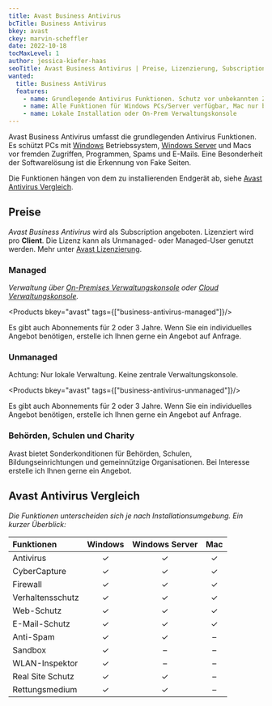 ```yaml
---
title: Avast Business Antivirus
bcTitle: Business Antivirus
bkey: avast
ckey: marvin-scheffler
date: 2022-10-18
tocMaxLevel: 1
author: jessica-kiefer-haas
seoTitle: Avast Business Antivirus | Preise, Lizenzierung, Subscriptions
wanted:
  title: Business AntiVirus
  features:
    - name: Grundlegende Antivirus Funktionen. Schutz vor unbekannten Zugriffen, Programmen, E-Mails und Spams
    - name: Alle Funktionen für Windows PCs/Server verfügbar, Mac nur beschränkt.
    - name: Lokale Installation oder On-Prem Verwaltungskonsole
---
```




<Intro>

Avast Business Antivirus umfasst die grundlegenden Antivirus Funktionen. Es schützt PCs mit [Windows](/hersteller/microsoft/windows/) Betriebssystem, [Windows Server](/hersteller/microsoft/windows-server/) und Macs vor fremden Zugriffen, Programmen, Spams und E-Mails. Eine Besonderheit der Softwarelösung ist die Erkennung von Fake Seiten.

Die Funktionen hängen von dem zu installierenden Endgerät ab, siehe [Avast Antivirus Vergleich](#avast-antivirus-vergleich).

</Intro>

<TOC />


## Preise

_Avast Business Antivirus_ wird als Subscription angeboten. Lizenziert wird pro **Client**. Die Lizenz kann als Unmanaged- oder Managed-User genutzt werden. Mehr unter [Avast Lizenzierung](/hersteller/avast/#lizenzierung).

### Managed

_Verwaltung über [On-Premises Verwaltungskonsole](/hersteller/avast/#on-premises-verwaltungskonsole) oder [Cloud Verwaltungskonsole](/hersteller/avast/#cloud-verwaltungskonsole)._

<Products bkey="avast" tags={["business-antivirus-managed"]}/>

<Info>

Es gibt auch Abonnements für 2 oder 3 Jahre. Wenn Sie ein individuelles Angebot benötigen, erstelle ich Ihnen gerne ein Angebot auf Anfrage.

</Info>

### Unmanaged

<Info>

Achtung: Nur lokale Verwaltung. Keine zentrale Verwaltungskonsole.

</Info>

<Products bkey="avast" tags={["business-antivirus-unmanaged"]}/>

<Info>

Es gibt auch Abonnements für 2 oder 3 Jahre. Wenn Sie ein individuelles Angebot benötigen, erstelle ich Ihnen gerne ein Angebot auf Anfrage.

</Info>

### Behörden, Schulen und Charity

Avast bietet Sonderkonditionen für Behörden, Schulen, Bildungseinrichtungen und gemeinnützige Organisationen. Bei Interesse erstelle ich  Ihnen gerne ein Angebot.


## Avast Antivirus Vergleich

_Die Funktionen unterscheiden sich je nach Installationsumgebung. Ein kurzer Überblick:_

|Funktionen|Windows|Windows Server|Mac|
|:---|:---:|:---:|:---:|
|Antivirus|✓|✓|✓|
|CyberCapture|✓|✓|✓|
|Firewall|✓|✓|✓|
|Verhaltensschutz|✓|✓|✓|
|Web-Schutz|✓|✓|✓|
|E-Mail-Schutz|✓|✓|✓|
|Anti-Spam|✓|✓|–|
|Sandbox|✓|–|–|
|WLAN-Inspektor|✓|–|–|
|Real Site Schutz|✓|✓|–|
|Rettungsmedium|✓|✓|–|
